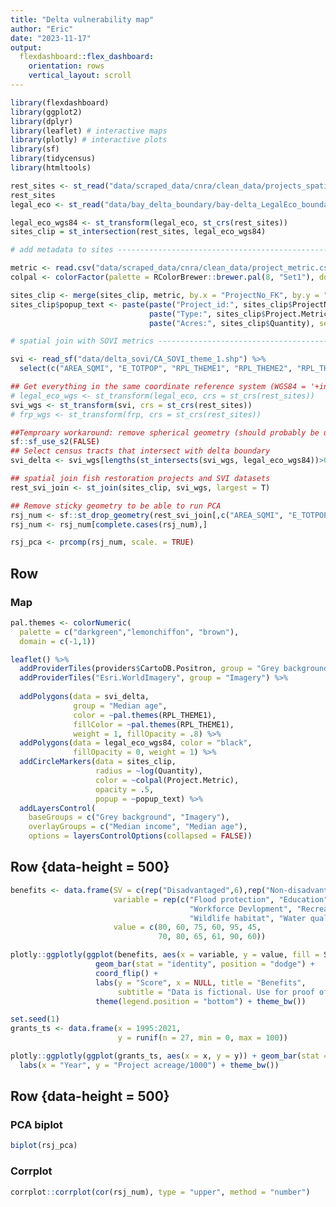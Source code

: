 ```yaml
---
title: "Delta vulnerability map"
author: "Eric"
date: "2023-11-17"
output: 
  flexdashboard::flex_dashboard:
    orientation: rows
    vertical_layout: scroll
---
```


```r
library(flexdashboard)
library(ggplot2)
library(dplyr)
library(leaflet) # interactive maps
library(plotly) # interactive plots
library(sf)
library(tidycensus)
library(htmltools)
```

```r

rest_sites <- st_read("data/scraped_data/cnra/clean_data/projects_spatial.gpkg")
rest_sites
legal_eco <- st_read("data/bay_delta_boundary/bay-delta_LegalEco_boundary.shp")

legal_eco_wgs84 <- st_transform(legal_eco, st_crs(rest_sites))
sites_clip = st_intersection(rest_sites, legal_eco_wgs84)

# add metadata to sites ---------------------------------------------------

metric <- read.csv("data/scraped_data/cnra/clean_data/project_metric.csv")
colpal <- colorFactor(palette = RColorBrewer::brewer.pal(8, "Set1"), domain = sites_clip$Project.Metric)

sites_clip <- merge(sites_clip, metric, by.x = "ProjectNo_FK", by.y = "project_id", all.x = T)
sites_clip$popup_text <- paste(paste("Project_id:", sites_clip$ProjectNo_FK), 
                               paste("Type:", sites_clip$Project.Metric), 
                               paste("Acres:", sites_clip$Quantity), sep = "<br>")

# spatial join with SOVI metrics ------------------------------------------

svi <- read_sf("data/delta_sovi/CA_SOVI_theme_1.shp") %>% 
  select(c("AREA_SQMI", "E_TOTPOP", "RPL_THEME1", "RPL_THEME2", "RPL_THEME3", "RPL_THEME4", "RPL_THEMES"))

## Get everything in the same coordinate reference system (WGS84 = '+init=EPSG:4326')
# legal_eco_wgs <- st_transform(legal_eco, crs = st_crs(rest_sites))
svi_wgs <- st_transform(svi, crs = st_crs(rest_sites))
# frp_wgs <- st_transform(frp, crs = st_crs(rest_sites))

##Temproary workaround: remove spherical geometry (should probably be using a projected CRS in the future)
sf::sf_use_s2(FALSE)
## Select census tracts that intersect with delta boundary
svi_delta <- svi_wgs[lengths(st_intersects(svi_wgs, legal_eco_wgs84))>0,]

## spatial join fish restoration projects and SVI datasets
rest_svi_join <- st_join(sites_clip, svi_wgs, largest = T)

## Remove sticky geometry to be able to run PCA
rsj_num <- sf::st_drop_geometry(rest_svi_join[,c("AREA_SQMI", "E_TOTPOP", "RPL_THEME1", "RPL_THEME2", "RPL_THEME3", "RPL_THEME4", "RPL_THEMES")])
rsj_num <- rsj_num[complete.cases(rsj_num),]

rsj_pca <- prcomp(rsj_num, scale. = TRUE)


```

Row {data-height=500}
-------------------------------------

### Map
```r
pal.themes <- colorNumeric(
  palette = c("darkgreen","lemonchiffon", "brown"),
  domain = c(-1,1))

leaflet() %>%
  addProviderTiles(providers$CartoDB.Positron, group = "Grey background") %>%
  addProviderTiles("Esri.WorldImagery", group = "Imagery") %>% 
  
  addPolygons(data = svi_delta, 
              group = "Median age", 
              color = ~pal.themes(RPL_THEME1), 
              fillColor = ~pal.themes(RPL_THEME1), 
              weight = 1, fillOpacity = .8) %>%  
  addPolygons(data = legal_eco_wgs84, color = "black", 
              fillOpacity = 0, weight = 1) %>% 
  addCircleMarkers(data = sites_clip,
                   radius = ~log(Quantity),
                   color = ~colpal(Project.Metric),
                   opacity = .5,
                   popup = ~popup_text) %>% 
  addLayersControl(
    baseGroups = c("Grey background", "Imagery"),
    overlayGroups = c("Median income", "Median age"),
    options = layersControlOptions(collapsed = FALSE))

```
Row {data-height = 500}
-----------------------------------------------------
```r
benefits <- data.frame(SV = c(rep("Disadvantaged",6),rep("Non-disadvantaged",6)),
                       variable = rep(c("Flood protection", "Education",
                                        "Workforce Devlopment", "Recreation",
                                        "Wildlife habitat", "Water quality"), 2, each = T),
                       value = c(80, 60, 75, 60, 95, 45,
                                 70, 80, 65, 61, 90, 60))

plotly::ggplotly(ggplot(benefits, aes(x = variable, y = value, fill = SV)) + 
                   geom_bar(stat = "identity", position = "dodge") + 
                   coord_flip() +
                   labs(y = "Score", x = NULL, title = "Benefits", 
                        subtitle = "Data is fictional. Use for proof of concept only") +
                   theme(legend.position = "bottom") + theme_bw())

```

```r
set.seed(1)
grants_ts <- data.frame(x = 1995:2021,
                        y = runif(n = 27, min = 0, max = 100))

plotly::ggplotly(ggplot(grants_ts, aes(x = x, y = y)) + geom_bar(stat = "identity") +
  labs(x = "Year", y = "Project acreage/1000") + theme_bw())

```


Row {data-height = 500}
-----------------------------------------------------------------------

<!--When we use the orientation "rows" we specify each row using "Row".
    To adjust the size of the row use the attribute {data-height=xxx}-->

### PCA biplot

```r
biplot(rsj_pca)
```

### Corrplot

```r
corrplot::corrplot(cor(rsj_num), type = "upper", method = "number")
```
